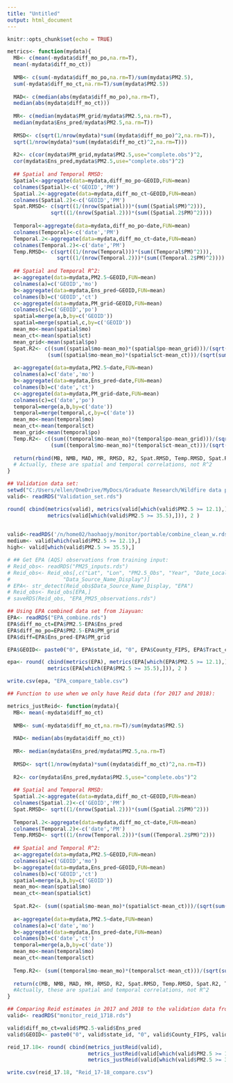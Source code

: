 ```yaml
---
title: "Untitled"
output: html_document
---
```


```r
knitr::opts_chunk$set(echo = TRUE)
```

```r
metrics<- function(mydata){
  MB<- c(mean(-mydata$diff_mo_po,na.rm=T),
  mean(-mydata$diff_mo_ct))
  
  NMB<- c(sum(-mydata$diff_mo_po,na.rm=T)/sum(mydata$PM2.5),
  sum(-mydata$diff_mo_ct,na.rm=T)/sum(mydata$PM2.5))
  
  MAD<- c(median(abs(mydata$diff_mo_po),na.rm=T),
  median(abs(mydata$diff_mo_ct)))
  
  MR<- c(median(mydata$PM_grid/mydata$PM2.5,na.rm=T),
  median(mydata$Ens_pred/mydata$PM2.5,na.rm=T))
  
  RMSD<- c(sqrt(1/nrow(mydata)*sum((mydata$diff_mo_po)^2,na.rm=T)),
  sqrt(1/nrow(mydata)*sum((mydata$diff_mo_ct)^2,na.rm=T)))
  
  R2<- c(cor(mydata$PM_grid,mydata$PM2.5,use="complete.obs")^2,
  cor(mydata$Ens_pred,mydata$PM2.5,use="complete.obs")^2)
  
  ## Spatial and Temporal RMSD:
  Spatial<-aggregate(data=mydata,diff_mo_po~GEOID,FUN=mean)
  colnames(Spatial)<-c('GEOID','PM')
  Spatial.2<-aggregate(data=mydata,diff_mo_ct~GEOID,FUN=mean)
  colnames(Spatial.2)<-c('GEOID','PM')
  Spat.RMSD<- c(sqrt((1/(nrow(Spatial)))*(sum((Spatial$PM)^2))),
              sqrt((1/(nrow(Spatial.2)))*(sum((Spatial.2$PM)^2)))) 
   
  Temporal<-aggregate(data=mydata,diff_mo_po~date,FUN=mean)
  colnames(Temporal)<-c('date','PM')
  Temporal.2<-aggregate(data=mydata,diff_mo_ct~date,FUN=mean)
  colnames(Temporal.2)<-c('date','PM')
  Temp.RMSD<- c(sqrt((1/(nrow(Temporal)))*(sum((Temporal$PM)^2))),
                sqrt((1/(nrow(Temporal.2)))*(sum((Temporal.2$PM)^2))))
  
  ## Spatial and Temporal R^2:
  a<-aggregate(data=mydata,PM2.5~GEOID,FUN=mean)
  colnames(a)=c('GEOID','mo')
  b<-aggregate(data=mydata,Ens_pred~GEOID,FUN=mean)
  colnames(b)=c('GEOID','ct')
  c<-aggregate(data=mydata,PM_grid~GEOID,FUN=mean)
  colnames(c)=c('GEOID','po')
  spatial=merge(a,b,by=c('GEOID'))
  spatial=merge(spatial,c,by=c('GEOID'))
  mean_mo<-mean(spatial$mo)
  mean_ct<-mean(spatial$ct)
  mean_grid<-mean(spatial$po)
  Spat.R2<- c((sum((spatial$mo-mean_mo)*(spatial$po-mean_grid)))/(sqrt(sum((spatial$mo-mean_mo)^2)*(sum((spatial$po-mean_grid)^2)))),
             (sum((spatial$mo-mean_mo)*(spatial$ct-mean_ct)))/(sqrt(sum((spatial$mo-mean_mo)^2)*(sum((spatial$ct-mean_ct)^2)))))
  
  a<-aggregate(data=mydata,PM2.5~date,FUN=mean)
  colnames(a)=c('date','mo')
  b<-aggregate(data=mydata,Ens_pred~date,FUN=mean)
  colnames(b)=c('date','ct')
  c<-aggregate(data=mydata,PM_grid~date,FUN=mean)
  colnames(c)=c('date','po')
  temporal=merge(a,b,by=c('date'))
  temporal=merge(temporal,c,by=c('date'))
  mean_mo<-mean(temporal$mo)
  mean_ct<-mean(temporal$ct)
  mean_grid<-mean(temporal$po)
  Temp.R2<- c((sum((temporal$mo-mean_mo)*(temporal$po-mean_grid)))/(sqrt(sum((temporal$mo-mean_mo)^2)*(sum((temporal$po-mean_grid)^2)))),
              (sum((temporal$mo-mean_mo)*(temporal$ct-mean_ct)))/(sqrt(sum((temporal$mo-mean_mo)^2)*(sum((temporal$ct-mean_ct)^2)))))
  
  return(rbind(MB, NMB, MAD, MR, RMSD, R2, Spat.RMSD, Temp.RMSD, Spat.R2, Temp.R2))
  # Actually, these are spatial and temporal correlations, not R^2
}

```


```r
## Validation data set:
setwd("C:/Users/ellen/OneDrive/MyDocs/Graduate Research/Wildfire data project")
valid<- readRDS("Validation_set.rds")

round( cbind(metrics(valid), metrics(valid[which(valid$PM2.5 >= 12.1),]),
             metrics(valid[which(valid$PM2.5 >= 35.5),])), 2 )
             
```

```r
valid<-readRDS('/n/home02/haohaojy/monitor/portable/combine_clean_w.rds')
medium<- valid[which(valid$PM2.5 >= 12.1),] 
high<- valid[which(valid$PM2.5 >= 35.5),]

```

```r
# ## Get EPA (AQS) observations from training input:
# Reid_obs<- readRDS("PM25_inputs.rds")
# Reid_obs<- Reid_obs[,c("Lat", "Lon", "PM2.5_Obs", "Year", "Date_Local", 
#                 "Data_Source_Name_Display")]
# EPA<- str_detect(Reid_obs$Data_Source_Name_Display, "EPA")
# Reid_obs<- Reid_obs[EPA,]
# saveRDS(Reid_obs, "EPA_PM25_observations.rds")

## Using EPA combined data set from Jiayuan:
EPA<- readRDS("EPA_combine.rds")
EPA$diff_mo_ct=EPA$PM2.5-EPA$Ens_pred
EPA$diff_mo_po=EPA$PM2.5-EPA$PM_grid
EPA$diff=EPA$Ens_pred-EPA$PM_grid

EPA$GEOID<- paste0("0", EPA$state_id, "0", EPA$County_FIPS, EPA$Tract_code, "00")

epa<- round( cbind(metrics(EPA), metrics(EPA[which(EPA$PM2.5 >= 12.1),]),
             metrics(EPA[which(EPA$PM2.5 >= 35.5),])), 2 )

write.csv(epa, "EPA_compare_table.csv")

```
```r
## Function to use when we only have Reid data (for 2017 and 2018):

metrics_justReid<- function(mydata){
  MB<- mean(-mydata$diff_mo_ct)
  
  NMB<- sum(-mydata$diff_mo_ct,na.rm=T)/sum(mydata$PM2.5)
  
  MAD<- median(abs(mydata$diff_mo_ct))
  
  MR<- median(mydata$Ens_pred/mydata$PM2.5,na.rm=T)
  
  RMSD<- sqrt(1/nrow(mydata)*sum((mydata$diff_mo_ct)^2,na.rm=T))
  
  R2<- cor(mydata$Ens_pred,mydata$PM2.5,use="complete.obs")^2
  
  ## Spatial and Temporal RMSD:
  Spatial.2<-aggregate(data=mydata,diff_mo_ct~GEOID,FUN=mean)
  colnames(Spatial.2)<-c('GEOID','PM')
  Spat.RMSD<- sqrt((1/(nrow(Spatial.2)))*(sum((Spatial.2$PM)^2)))
  
  Temporal.2<-aggregate(data=mydata,diff_mo_ct~date,FUN=mean)
  colnames(Temporal.2)<-c('date','PM')
  Temp.RMSD<- sqrt((1/(nrow(Temporal.2)))*(sum((Temporal.2$PM)^2)))
  
  ## Spatial and Temporal R^2:
  a<-aggregate(data=mydata,PM2.5~GEOID,FUN=mean)
  colnames(a)=c('GEOID','mo')
  b<-aggregate(data=mydata,Ens_pred~GEOID,FUN=mean)
  colnames(b)=c('GEOID','ct')
  spatial=merge(a,b,by=c('GEOID'))
  mean_mo<-mean(spatial$mo)
  mean_ct<-mean(spatial$ct)
  
  Spat.R2<- (sum((spatial$mo-mean_mo)*(spatial$ct-mean_ct)))/(sqrt(sum((spatial$mo-mean_mo)^2)*(sum((spatial$ct-mean_ct)^2))))
  
  a<-aggregate(data=mydata,PM2.5~date,FUN=mean)
  colnames(a)=c('date','mo')
  b<-aggregate(data=mydata,Ens_pred~date,FUN=mean)
  colnames(b)=c('date','ct')
  temporal=merge(a,b,by=c('date'))
  mean_mo<-mean(temporal$mo)
  mean_ct<-mean(temporal$ct)
  
  Temp.R2<- (sum((temporal$mo-mean_mo)*(temporal$ct-mean_ct)))/(sqrt(sum((temporal$mo-mean_mo)^2)*(sum((temporal$ct-mean_ct)^2))))
  
  return(c(MB, NMB, MAD, MR, RMSD, R2, Spat.RMSD, Temp.RMSD, Spat.R2, Temp.R2))
  #Actually, these are spatial and temporal correlations, not R^2
}


```


```r

## Comparing Reid estimates in 2017 and 2018 to the validation data from those years:
valid<- readRDS("monitor_reid_1718.rds")

valid$diff_mo_ct=valid$PM2.5-valid$Ens_pred
valid$GEOID<- paste0("0", valid$state_id, "0", valid$County_FIPS, valid$Tract_code, "00")

reid_17.18<- round( cbind(metrics_justReid(valid), 
                          metrics_justReid(valid[which(valid$PM2.5 >= 12.1),]),
                          metrics_justReid(valid[which(valid$PM2.5 >= 35.5),])), 2 )

write.csv(reid_17.18, "Reid_17-18_compare.csv")

```




